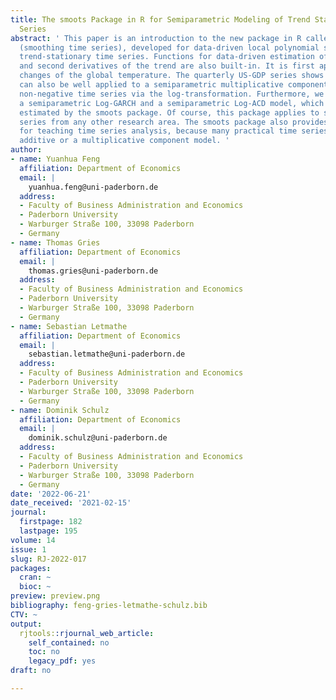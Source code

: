 ```yaml
---
title: The smoots Package in R for Semiparametric Modeling of Trend Stationary Time
  Series
abstract: ' This paper is an introduction to the new package in R called [smoots](https://CRAN.R-project.org/package=smoots)
  (smoothing time series), developed for data-driven local polynomial smoothing of
  trend-stationary time series. Functions for data-driven estimation of the first
  and second derivatives of the trend are also built-in. It is first applied to monthly
  changes of the global temperature. The quarterly US-GDP series shows that this package
  can also be well applied to a semiparametric multiplicative component model for
  non-negative time series via the log-transformation. Furthermore, we introduced
  a semiparametric Log-GARCH and a semiparametric Log-ACD model, which can be easily
  estimated by the smoots package. Of course, this package applies to suitable time
  series from any other research area. The smoots package also provides a useful tool
  for teaching time series analysis, because many practical time series follow an
  additive or a multiplicative component model. '
author:
- name: Yuanhua Feng
  affiliation: Department of Economics
  email: |
    yuanhua.feng@uni-paderborn.de
  address:
  - Faculty of Business Administration and Economics
  - Paderborn University
  - Warburger Straße 100, 33098 Paderborn
  - Germany
- name: Thomas Gries
  affiliation: Department of Economics
  email: |
    thomas.gries@uni-paderborn.de
  address:
  - Faculty of Business Administration and Economics
  - Paderborn University
  - Warburger Straße 100, 33098 Paderborn
  - Germany
- name: Sebastian Letmathe
  affiliation: Department of Economics
  email: |
    sebastian.letmathe@uni-paderborn.de
  address:
  - Faculty of Business Administration and Economics
  - Paderborn University
  - Warburger Straße 100, 33098 Paderborn
  - Germany
- name: Dominik Schulz
  affiliation: Department of Economics
  email: |
    dominik.schulz@uni-paderborn.de
  address:
  - Faculty of Business Administration and Economics
  - Paderborn University
  - Warburger Straße 100, 33098 Paderborn
  - Germany
date: '2022-06-21'
date_received: '2021-02-15'
journal:
  firstpage: 182
  lastpage: 195
volume: 14
issue: 1
slug: RJ-2022-017
packages:
  cran: ~
  bioc: ~
preview: preview.png
bibliography: feng-gries-letmathe-schulz.bib
CTV: ~
output:
  rjtools::rjournal_web_article:
    self_contained: no
    toc: no
    legacy_pdf: yes
draft: no

---
```


